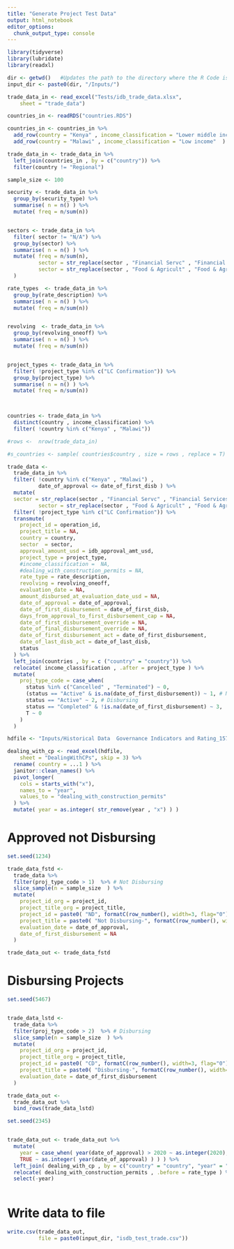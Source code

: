 ```yaml
---
title: "Generate Project Test Data"
output: html_notebook
editor_options: 
  chunk_output_type: console
---
```


```r
library(tidyverse)
library(lubridate)
library(readxl)


```

```r

dir <- getwd()   #Updates the path to the directory where the R Code is present
input_dir <- paste0(dir, "/Inputs/") 

```


```r

trade_data_in <- read_excel("Tests/idb_trade_data.xlsx", 
    sheet = "trade_data")

countries_in <- readRDS("countries.RDS")

countries_in <- countries_in %>% 
  add_row(country = "Kenya" , income_classification = "Lower middle income"  ) %>% 
  add_row(country = "Malawi" , income_classification = "Low income"  )

trade_data_in <- trade_data_in %>% 
  left_join(countries_in , by = c("country")) %>% 
  filter(country != "Regional")

```




```r
sample_size <- 100
```


```r
security <- trade_data_in %>% 
  group_by(security_type) %>% 
  summarise( n = n() ) %>% 
  mutate( freq = n/sum(n))


sectors <- trade_data_in %>% 
  filter( sector != "N/A") %>% 
  group_by(sector) %>% 
  summarise( n = n() ) %>% 
  mutate( freq = n/sum(n),
          sector = str_replace(sector , "Financial Servc" , "Financial Services" ),
          sector = str_replace(sector , "Food & Agricult" , "Food & Agriculture" )
  )

rate_types  <- trade_data_in %>% 
  group_by(rate_description) %>% 
  summarise( n = n() ) %>%
  mutate( freq = n/sum(n))


revolving  <- trade_data_in %>% 
  group_by(revolving_oneoff) %>% 
  summarise( n = n() ) %>%
  mutate( freq = n/sum(n))


project_types <- trade_data_in %>% 
  filter( !project_type %in% c("LC Confirmation")) %>% 
  group_by(project_type) %>% 
  summarise( n = n() ) %>%
  mutate( freq = n/sum(n))
  


countries <- trade_data_in %>% 
  distinct(country , income_classification) %>% 
  filter( !country %in% c("Kenya" , "Malawi"))

```


```r
#rows <-  nrow(trade_data_in)

#s_countries <- sample( countries$country , size = rows , replace = T)

trade_data <- 
  trade_data_in %>% 
  filter( !country %in% c("Kenya" , "Malawi") , 
          date_of_approval <= date_of_first_disb ) %>% 
  mutate(
  sector = str_replace(sector , "Financial Servc" , "Financial Services" ),
          sector = str_replace(sector , "Food & Agricult" , "Food & Agriculture" ) ) %>% 
  filter( !project_type %in% c("LC Confirmation")) %>% 
  transmute(
    project_id = operation_id,                                 
    project_title = NA,                               
    country = country,                                     
    sector  = sector,                                      
    approval_amount_usd = idb_approval_amt_usd,                         
    project_type = project_type,                               
    #income_classification =  NA,                     
    #dealing_with_construction_permits = NA,           
    rate_type = rate_description,                                  
    revolving = revolving_oneoff,                                  
    evaluation_date = NA,                             
    amount_disbursed_at_evaluation_date_usd = NA,   
    date_of_approval = date_of_approval,                            
    date_of_first_disbursement = date_of_first_disb,                 
    days_from_approval_to_first_disbursement_cap = NA,
    date_of_first_disbursement_override = NA,         
    date_of_final_disbursement_override = NA,
    date_of_first_disbursement_act = date_of_first_disbursement,
    date_of_last_disb_act = date_of_last_disb,
    status
  ) %>% 
  left_join(countries , by = c ("country" = "country")) %>% 
  relocate( income_classification , .after = project_type ) %>%
  mutate(
    proj_type_code = case_when(
      status %in% c("Cancelled" , "Terminated") ~ 0,
      (status == "Active" & is.na(date_of_first_disbursement)) ~ 1, # Not Disbursing
      status == "Active" ~ 2, # Disbursing
      status == "Completed" & !is.na(date_of_first_disbursement) ~ 3,
      T ~ 0
    )
  ) 

```


```r
hdfile <- "Inputs/Historical Data  Governance Indicators and Rating_157428296.xlsx"

dealing_with_cp <- read_excel(hdfile, 
    sheet = "DealingWithCPs", skip = 3) %>% 
  rename( country = ...1 ) %>% 
  janitor::clean_names() %>% 
  pivot_longer(
    cols = starts_with("x"),
    names_to = "year",
    values_to = "dealing_with_construction_permits"
  ) %>% 
  mutate( year = as.integer( str_remove(year , "x") ) )

```

# Approved not Disbursing

```r
set.seed(1234)

trade_data_fstd <- 
  trade_data %>% 
  filter(proj_type_code > 1)  %>% # Not Disbursing
  slice_sample(n = sample_size  ) %>%
  mutate(
    project_id_org = project_id,
    project_title_org = project_title,
    project_id = paste0( "ND", formatC(row_number(), width=3, flag="0") ),
    project_title = paste0( "Not Disbursing-", formatC(row_number(), width=3, flag="0") ),
    evaluation_date = date_of_approval,
    date_of_first_disbursement = NA
  ) 

trade_data_out <- trade_data_fstd

```




# Disbursing Projects


```r
set.seed(5467)


trade_data_lstd <- 
  trade_data %>% 
  filter(proj_type_code > 2)  %>% # Disbursing
  slice_sample(n = sample_size  ) %>%
  mutate(
    project_id_org = project_id,
    project_title_org = project_title,
    project_id = paste0( "CD", formatC(row_number(), width=3, flag="0") ),
    project_title = paste0( "Disbursing-", formatC(row_number(), width=3, flag="0") ),
    evaluation_date = date_of_first_disbursement
  ) 

trade_data_out <- 
  trade_data_out %>% 
  bind_rows(trade_data_lstd) 
```



```r

set.seed(2345)


trade_data_out <- trade_data_out %>% 
  mutate( 
    year = case_when( year(date_of_approval) > 2020 ~ as.integer(2020),
    TRUE ~ as.integer( year(date_of_approval) ) ) ) %>% 
  left_join( dealing_with_cp , by = c("country" = "country", "year" = "year") ) %>% 
  relocate( dealing_with_construction_permits , .before = rate_type ) %>% 
  select(-year)
  

```

# Write data to file
```r

write.csv(trade_data_out, 
          file = paste0(input_dir, "isdb_test_trade.csv"))

```
